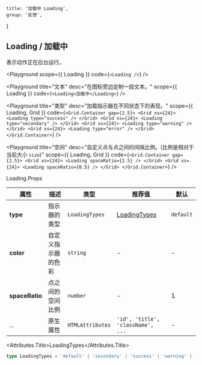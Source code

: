 
	title: '加载中 Loading',
	group: '反馈',
}

## Loading / 加载中

表示动作正在后台运行。

<Playground
	scope={{ Loading }}
	code={`
<Loading />
`}
/>

<Playground
	title="文本"
	desc="在图标旁边定制一段文本。"
	scope={{ Loading }}
	code={`
<Loading>加载中</Loading>
`}
/>

<Playground
	title="类型"
	desc="加载指示器在不同状态下的表现。"
	scope={{ Loading, Grid }}
	code={`
<Grid.Container gap={2.5}>
  <Grid xs={24}>
    <Loading type="success" />
  </Grid>
  <Grid xs={24}>
    <Loading type="secondary" />
  </Grid>
  <Grid xs={24}>
    <Loading type="warning" />
  </Grid>
   <Grid xs={24}>
    <Loading type="error" />
  </Grid>
</Grid.Container>
`}
/>

<Playground
	title="空间"
	desc="自定义点与点之间的间隔比例。(比例是相对于当前大小 `size`)"
	scope={{ Loading, Grid }}
	code={`
<Grid.Container gap={2.5}>
  <Grid xs={24}>
    <Loading spaceRatio={2.5} />
  </Grid>
  <Grid xs={24}>
    <Loading spaceRatio={0.5} />
  </Grid>
</Grid.Container>
`}
/>

<Attributes edit="/pages/zh-cn/components/loading.mdx">
<Attributes.Title>Loading.Props</Attributes.Title>

| 属性           | 描述               | 类型             | 推荐值                            | 默认      |
| -------------- | ------------------ | ---------------- | --------------------------------- | --------- |
| **type**       | 指示器的类型       | `LoadingTypes`   | [LoadingTypes](#loadingtypes)     | `default` |
| **color**      | 自定义指示器的色彩 | `string`         | -                                 | -         |
| **spaceRatio** | 点之间的空间比例   | `number`         | -                                 | 1         |
| ...            | 原生属性           | `HTMLAttributes` | `'id', 'title', 'className', ...` | -         |

<Attributes.Title>LoadingTypes</Attributes.Title>

```ts
type LoadingTypes = 'default' | 'secondary' | 'success' | 'warning' | 'error'
```

</Attributes>

